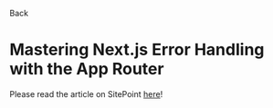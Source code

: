 
<BackLink href="/blog">Back</BackLink>

# Mastering Next.js Error Handling with the App Router

<PostDateRenderer date="06/08/2023" />

Please read the article on SitePoint [here](https://www.sitepoint.com/next-js-error-handling-app-router/)!
